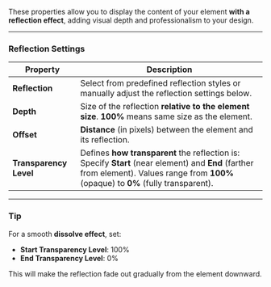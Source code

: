 
These properties allow you to display the content of your element **with a reflection effect**, adding visual depth and professionalism to your design.

---

### **Reflection Settings**

| **Property**                 | **Description**                                                                                       |
|----------------------------|---------------------------------------------------------------------------------------------------|
| **Reflection**              | Select from predefined reflection styles or manually adjust the reflection settings below.          |
| **Depth**                   | Size of the reflection **relative to the element size**. **100%** means same size as the element. |
| **Offset**                  | **Distance** (in pixels) between the element and its reflection.                                    |
| **Transparency Level**      | Defines **how transparent** the reflection is: Specify **Start** (near element) and **End** (farther from element). Values range from **100%** (opaque) to **0%** (fully transparent). |

---

### **Tip**

For a smooth **dissolve effect**, set:
- **Start Transparency Level**: 100%
- **End Transparency Level**: 0%

This will make the reflection fade out gradually from the element downward.
